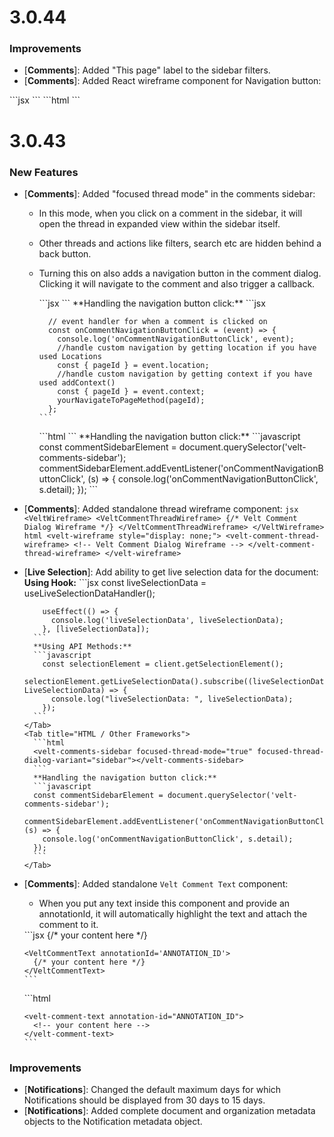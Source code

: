 # 3.0.44

### Improvements

- [**Comments**]: Added "This page" label to the sidebar filters.
- [**Comments**]: Added React wireframe component for Navigation button:
<Tabs>
  <Tab title="React / Next.js">
    ```jsx
    <VeltCommentDialogWireframe.NavigationButton />
    ```
  </Tab>
  <Tab title="HTML / Other Frameworks">
    ```html
    <velt-comment-dialog-navigation-button-wireframe></velt-comment-dialog-navigation-button-wireframe>
    ```
  </Tab>
</Tabs>


# 3.0.43

### New Features

- [**Comments**]: Added "focused thread mode" in the comments sidebar:
  - In this mode, when you click on a comment in the sidebar, it will open the thread in expanded view within the sidebar itself.
  - Other threads and actions like filters, search etc are hidden behind a back button.
  - Turning this on also adds a navigation button in the comment dialog. Clicking it will navigate to the comment and also trigger a callback.

    <Tabs>
      <Tab title="React / Next.js">
        ```jsx
        <VeltCommentsSidebar focusThreadMode={true} focusedThreadDialogVariant='sidebar' />
        ```
        **Handling the navigation button click:**
        ```jsx
        <VeltCommentsSidebar onCommentNavigationButtonClick={onCommentNavigationButtonClick} />

          // event handler for when a comment is clicked on 
          const onCommentNavigationButtonClick = (event) => {
            console.log('onCommentNavigationButtonClick', event);
            //handle custom navigation by getting location if you have used Locations
            const { pageId } = event.location;
            //handle custom navigation by getting context if you have used addContext()
            const { pageId } = event.context;
            yourNavigateToPageMethod(pageId);
          };
        ```
      </Tab>
      <Tab title="HTML / Other Frameworks">
        ```html
        <velt-comments-sidebar focused-thread-mode="true" focused-thread-dialog-variant="sidebar"></velt-comments-sidebar>
        ```
        **Handling the navigation button click:**
        ```javascript
        const commentSidebarElement = document.querySelector('velt-comments-sidebar');
        commentSidebarElement.addEventListener('onCommentNavigationButtonClick', (s) => {
          console.log('onCommentNavigationButtonClick', s.detail);
        });
        ```
      </Tab>
    </Tabs>

- [**Comments**]: Added standalone thread wireframe component:
  <Tabs>
    <Tab title="React / Next.js">
      ```jsx
      <VeltWireframe>
        <VeltCommentThreadWireframe>
          {/* Velt Comment Dialog Wireframe */}
        </VeltCommentThreadWireframe>
      </VeltWireframe>
      ```
    </Tab>
    <Tab title="HTML / Other Frameworks">
      ```html
      <velt-wireframe style="display: none;">
        <velt-comment-thread-wireframe>
          <!-- Velt Comment Dialog Wireframe -->
        </velt-comment-thread-wireframe>
      </velt-wireframe>
      ```
    </Tab>
  </Tabs>

- [**Live Selection**]: Add ability to get live selection data for the document:
  <Tabs>
      <Tab title="React / Next.js">
        **Using Hook:**
        ```jsx
          const liveSelectionData = useLiveSelectionDataHandler();

          useEffect(() => {
            console.log('liveSelectionData', liveSelectionData);
          }, [liveSelectionData]);
        ```
        **Using API Methods:**
        ```javascript
          const selectionElement = client.getSelectionElement();
          selectionElement.getLiveSelectionData().subscribe((liveSelectionData: LiveSelectionData) => {
            console.log("liveSelectionData: ", liveSelectionData);
          });
        ```
      </Tab>
      <Tab title="HTML / Other Frameworks">
        ```html
        <velt-comments-sidebar focused-thread-mode="true" focused-thread-dialog-variant="sidebar"></velt-comments-sidebar>
        ```
        **Handling the navigation button click:**
        ```javascript
        const commentSidebarElement = document.querySelector('velt-comments-sidebar');
        commentSidebarElement.addEventListener('onCommentNavigationButtonClick', (s) => {
          console.log('onCommentNavigationButtonClick', s.detail);
        });
        ```
      </Tab>
    </Tabs>

- [**Comments**]: Added standalone `Velt Comment Text` component:
  - When you put any text inside this component and provide an annotationId, it will automatically highlight the text and attach the comment to it.
  <Tabs>
    <Tab title="React / Next.js">
      ```jsx
      <VeltCommentText multiThreadAnnotationId='MULTI_THREAD_ANNOTATION_ID'>
        {/* your content here */}
      </VeltCommentText>

      <VeltCommentText annotationId='ANNOTATION_ID'>
        {/* your content here */}
      </VeltCommentText>
      ```
    </Tab>

    <Tab title="HTML / Other Frameworks">
      ```html
      <velt-comment-text multi-thread-annotation-id="MULTI_THREAD_ANNOTATION_ID">
        <!-- your content here -->
      </velt-comment-text>

      <velt-comment-text annotation-id="ANNOTATION_ID">
        <!-- your content here -->
      </velt-comment-text>
      ```
    </Tab>
  </Tabs>

### Improvements
- [**Notifications**]: Changed the default maximum days for which Notifications should be displayed from 30 days to 15 days.
- [**Notifications**]: Added complete document and organization metadata objects to the Notification metadata object.
